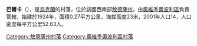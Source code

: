 {{coord|46|22|52|N|30|39|17|E|scale:30000|display=title}}

'''巴爾卡'''（{{lang-uk|Балка}}），是[[烏克蘭|烏克蘭]]的村落，位於該國西南部[[敖德薩州|敖德薩州]]，由[[奧維季奧波利區|奧維季奧波利區]]負責管轄，始建於1924年，面積0.27平方公里，海拔高度23米，2001年人口14，人口密度每平方公里52.63人。

{{DEFAULTSORT:Балка}}
[[Category:敖德薩州村落|Category:敖德薩州村落]]
[[Category:奧維季奧波利區村落|Category:奧維季奧波利區村落]]


{{Odessa-geo-stub}}